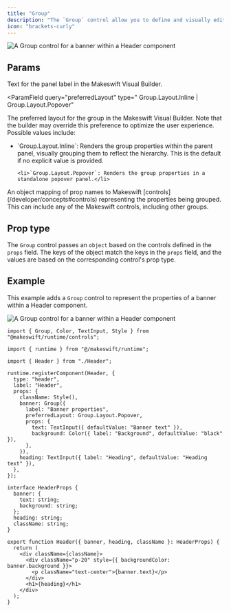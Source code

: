 ```yaml
---
title: "Group"
description: "The `Group` control allow you to define and visually edit a group of properties and replaces the deprecated [Shape](/developer/reference/controls/shape) control."
icon: "brackets-curly"
---
```


<Frame>
  <img
    src="/images/controls/group/header.jpeg"
    alt="A Group control for a banner within a Header component"
  />
</Frame>

## Params

<ParamField query="label" type="string" default="Group">
  Text for the panel label in the Makeswift Visual Builder.
</ParamField>

<ParamField
  query="preferredLayout"
  type=" Group.Layout.Inline | Group.Layout.Popover"
>
<p>
  The preferred layout for the group in the Makeswift Visual Builder. Note that the builder may override this preference to optimize the user experience. Possible values include:
</p>
  <ul>
    <li>`Group.Layout.Inline`: Renders the group properties within the parent panel, visually grouping them to reflect the hierarchy. This is the default if no explicit value is provided.</li>

    <li>`Group.Layout.Popover`: Renders the group properties in a standalone popover panel.</li>

</ul>
</ParamField>

<ParamField query="props" type="Record<string, Control>" required>
  An object mapping of prop names to Makeswift
  [controls](/developer/concepts#controls) representing the properties being
  grouped. This can include any of the Makeswift controls, including other
  groups.
</ParamField>

## Prop type

The `Group` control passes an `object` based on the controls defined in the `props` field. The keys of the object match the keys in the `props` field, and the values are based on the corresponding control's prop type.

## Example

This example adds a `Group` control to represent the properties of a banner within a Header component.

<Frame>
  <img
    src="/images/controls/group/example.jpeg"
    alt="A Group control for a banner within a Header component"
  />
</Frame>

<CodeGroup>

```tsx Header.makeswift.ts
import { Group, Color, TextInput, Style } from "@makeswift/runtime/controls";

import { runtime } from "@/makeswift/runtime";

import { Header } from "./Header";

runtime.registerComponent(Header, {
  type: "header",
  label: "Header",
  props: {
    className: Style(),
    banner: Group({
      label: "Banner properties",
      preferredLayout: Group.Layout.Popover,
      props: {
        text: TextInput({ defaultValue: "Banner text" }),
        background: Color({ label: "Background", defaultValue: "black" }),
      },
    }),
    heading: TextInput({ label: "Heading", defaultValue: "Heading text" }),
  },
});
```

```tsx Header.tsx
interface HeaderProps {
  banner: {
    text: string;
    background: string;
  };
  heading: string;
  className: string;
}

export function Header({ banner, heading, className }: HeaderProps) {
  return (
    <div className={className}>
      <div className="p-20" style={{ backgroundColor: banner.background }}>
        <p className="text-center">{banner.text}</p>
      </div>
      <h1>{heading}</h1>
    </div>
  );
}
```

</CodeGroup>


<NamingConventions />
